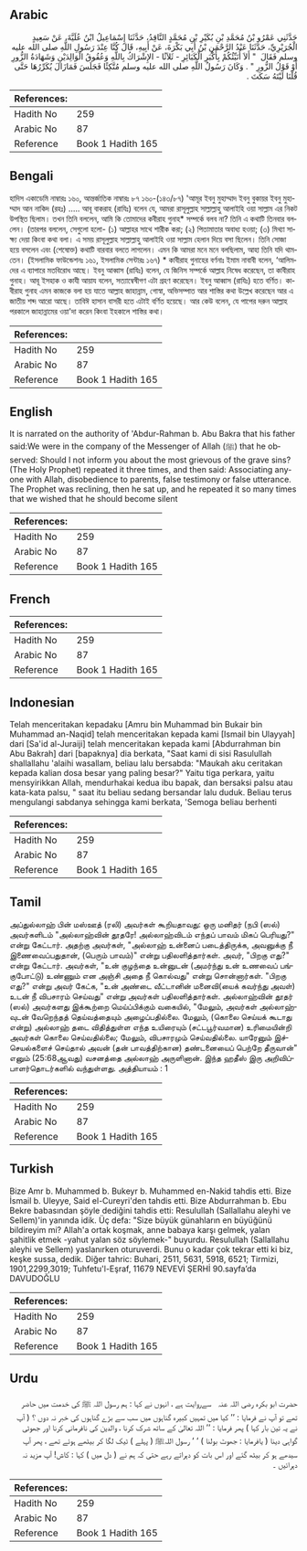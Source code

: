 ## Arabic


<div dir="rtl" lang="ar" style={{fontSize:'larger',backgroundColor:'#f8f9fa',padding:20}}>
حَدَّثَنِي عَمْرُو بْنُ مُحَمَّدِ بْنِ بُكَيْرِ بْنِ مُحَمَّدٍ النَّاقِدُ، حَدَّثَنَا إِسْمَاعِيلُ ابْنُ عُلَيَّةَ، عَنْ سَعِيدٍ الْجُرَيْرِيِّ، حَدَّثَنَا عَبْدُ الرَّحْمَنِ بْنُ أَبِي بَكْرَةَ، عَنْ أَبِيهِ، قَالَ كُنَّا عِنْدَ رَسُولِ اللَّهِ صلى الله عليه وسلم فَقَالَ ‏ "‏ أَلاَ أُنَبِّئُكُمْ بِأَكْبَرِ الْكَبَائِرِ - ثَلاَثًا - الإِشْرَاكُ بِاللَّهِ وَعُقُوقُ الْوَالِدَيْنِ وَشَهَادَةُ الزُّورِ أَوْ قَوْلُ الزُّورِ ‏"‏ ‏.‏ وَكَانَ رَسُولُ اللَّهِ صلى الله عليه وسلم مُتَّكِئًا فَجَلَسَ فَمَازَالَ يُكَرِّرُهَا حَتَّى قُلْنَا لَيْتَهُ سَكَتَ ‏.‏
</div>
<div style={{backgroundColor:'#f8f9fa',padding:20, marginBottom: 10}}><table> <thead> <tr> <th>References:</th> <th></th> </tr> </thead> <tbody><tr><td>Hadith No</td><td>259</td></tr><tr><td>Arabic No</td><td>87</td></tr><tr><td>Reference</td><td>Book 1 Hadith 165</td></tr></tbody></table></div>

## Bengali


<div dir="ltr" lang="bn" style={{fontSize:'larger',backgroundColor:'#f8f9fa',padding:20}}>
হাদিস একাডেমি নাম্বারঃ ১৬০, আন্তর্জাতিক নাম্বারঃ ৮৭ ১৬০-(১৪৩/৮৭) 'আমূর ইবনু মুহাম্মাদ ইবনু বুকায়র ইবনু মুহাম্মাদ আন নাকিদ (রহঃ) ..... আবূ বাকরাহ (রাযিঃ) বলেন যে, আমরা রাসূলুল্লাহ সাল্লাল্লাহু আলাইহি ওয়া সাল্লাম এর নিকট উপস্থিত ছিলাম। তখন তিনি বললেন, আমি কি তোমাদের কবীরাহ গুনাহ* সম্পর্কে বলব না? তিনি এ কথাটি তিনবার বললেন। (তারপর বললেন, সেগুলো হলো- (১) আল্লাহর সাথে শারীক করা; (২) পিতামাতার অবাধ্য হওয়া; (৩) মিথ্যা সাক্ষ্য দেয়া কিংবা কথা বলা। এ সময় রাসূলুল্লাহ সাল্লাল্লাহু আলাইহি ওয়া সাল্লাম হেলান দিয়ে বসা ছিলেন। তিনি সোজা হয়ে বসলেন এবং (শেষোক্ত) কথাটি বারবার বলতে লাগলেন। এমন কি আমরা মনে মনে বলছিলাম, আহা তিনি যদি থামতেন। (ইসলামিক ফাউন্ডেশনঃ ১৬১, ইসলামিক সেন্টারঃ ১৬৭) * কাবীরাহ গুনাহের বর্ণনাঃ ইমাম নাবাবী বলেন, ‘আলিমদের এ ব্যাপারে মতবিরোধ আছে। ইবনু আব্বাস (রাযিঃ) বলেন, যে জিনিস সম্পর্কে আল্লাহ নিষেধ করেছেন, তা কাবীরাহ গুনাহ। আবূ ইসহাক ও কাযী আয়ায বলেন, সত্যাম্বেষীগণ এটা গ্রহণ করেছেন। ইবনু আব্বাস (রাযিঃ) হতে বর্ণিত। কাবীরাহ গুনাহ এমন কাজকে বলা হয় যাতে আল্লাহ জাহান্নাম, গোস্বা, অভিসম্পাত আর শাস্তির কথা উল্লেখ করেছেন আর এ জাতীয় শব্দ আরো আছে। তাবিঈ হাসান বাসরী হতে এটাই বর্ণিত হয়েছে। আর কেউ বলেন, যে পাপের দরুন আল্লাহ পরকালে জাহান্নামের ওয়া'দা করেন কিংবা ইহকালে শাস্তির কথা।
</div>
<div style={{backgroundColor:'#f8f9fa',padding:20, marginBottom: 10}}><table> <thead> <tr> <th>References:</th> <th></th> </tr> </thead> <tbody><tr><td>Hadith No</td><td>259</td></tr><tr><td>Arabic No</td><td>87</td></tr><tr><td>Reference</td><td>Book 1 Hadith 165</td></tr></tbody></table></div>

## English


<div dir="ltr" lang="en" style={{fontSize:'larger',backgroundColor:'#f8f9fa',padding:20}}>
It is narrated on the authority of 'Abdur-Rahman b. Abu Bakra that his father said:We were in the company of the Messenger of Allah (ﷺ) that he observed: Should I not inform you about the most grievous of the grave sins? (The Holy Prophet) repeated it three times, and then said: Associating anyone with Allah, disobedience to parents, false testimony or false utterance. The Prophet was reclining, then he sat up, and he repeated it so many times that we wished that he should become silent
</div>
<div style={{backgroundColor:'#f8f9fa',padding:20, marginBottom: 10}}><table> <thead> <tr> <th>References:</th> <th></th> </tr> </thead> <tbody><tr><td>Hadith No</td><td>259</td></tr><tr><td>Arabic No</td><td>87</td></tr><tr><td>Reference</td><td>Book 1 Hadith 165</td></tr></tbody></table></div>

## French


<div dir="ltr" lang="fr" style={{fontSize:'larger',backgroundColor:'#f8f9fa',padding:20}}>

</div>
<div style={{backgroundColor:'#f8f9fa',padding:20, marginBottom: 10}}><table> <thead> <tr> <th>References:</th> <th></th> </tr> </thead> <tbody><tr><td>Hadith No</td><td>259</td></tr><tr><td>Arabic No</td><td>87</td></tr><tr><td>Reference</td><td>Book 1 Hadith 165</td></tr></tbody></table></div>

## Indonesian


<div dir="ltr" lang="id" style={{fontSize:'larger',backgroundColor:'#f8f9fa',padding:20}}>
Telah menceritakan kepadaku [Amru bin Muhammad bin Bukair bin Muhammad an-Naqid] telah menceritakan kepada kami [Ismail bin Ulayyah] dari [Sa'id al-Juraiji] telah menceritakan kepada kami [Abdurrahman bin Abu Bakrah] dari [bapaknya] dia berkata, "Saat kami di sisi Rasulullah shallallahu 'alaihi wasallam, beliau lalu bersabda: "Maukah aku ceritakan kepada kalian dosa besar yang paling besar?" Yaitu tiga perkara, yaitu mensyirikkan Allah, mendurhakai kedua ibu bapak, dan bersaksi palsu atau kata-kata palsu, " saat itu beliau sedang bersandar lalu duduk. Beliau terus mengulangi sabdanya sehingga kami berkata, 'Semoga beliau berhenti
</div>
<div style={{backgroundColor:'#f8f9fa',padding:20, marginBottom: 10}}><table> <thead> <tr> <th>References:</th> <th></th> </tr> </thead> <tbody><tr><td>Hadith No</td><td>259</td></tr><tr><td>Arabic No</td><td>87</td></tr><tr><td>Reference</td><td>Book 1 Hadith 165</td></tr></tbody></table></div>

## Tamil


<div dir="ltr" lang="ta" style={{fontSize:'larger',backgroundColor:'#f8f9fa',padding:20}}>
அப்துல்லாஹ் பின் மஸ்ஊத் (ரலி) அவர்கள் கூறியதாவது: ஒரு மனிதர் (நபி (ஸல்) அவர்களிடம் "அல்லாஹ்வின் தூதரே! அல்லாஹ்விடம் எந்தப் பாவம் மிகப் பெரியது?" என்று கேட்டார். அதற்கு அவர்கள், "அல்லாஹ் உன்னைப் படைத்திருக்க, அவனுக்கு நீ இணைவைப்பதுதான், (பெரும் பாவம்)" என்று பதிலளித்தார்கள். அவர், "பிறகு எது?" என்று கேட்டார். அவர்கள், "உன் குழந்தை உன்னுடன் (அமர்ந்து உன் உணவைப் பங்குபோட்டு) உண்ணும் என அஞ்சி அதை நீ கொல்வது" என்று சொன்னார்கள். "பிறகு எது?" என்று அவர் கேட்க, "உன் அண்டை வீட்டானின் மனைவி(யைக் கவர்ந்து அவள்) உடன் நீ விபசாரம் செய்வது" என்று அவர்கள் பதிலளித்தார்கள். அல்லாஹ்வின் தூதர் (ஸல்) அவர்களது இக்கூற்றை மெய்ப்பிக்கும் வகையில், "மேலும், அவர்கள் அல்லாஹ்வுடன் வேறெந்தத் தெய்வத்தையும் அழைப்பதில்லை. மேலும், (கொலை செய்யக் கூடாது என்று) அல்லாஹ் தடை விதித்துள்ள எந்த உயிரையும் (சட்டபூர்வமான) உரிமையின்றி அவர்கள் கொலை செய்வதில்லை; மேலும், விபசாரமும் செய்வதில்லை. யாரேனும் இச்செயல்களைச் செய்தால் அவன் (தன் பாவத்திற்கான) தண்டனையைப் பெற்றே தீருவான்" எனும் (25:68ஆவது) வசனத்தை அல்லாஹ் அருளினான். இந்த ஹதீஸ் இரு அறிவிப்பாளர்தொடர்களில் வந்துள்ளது. அத்தியாயம் : 1
</div>
<div style={{backgroundColor:'#f8f9fa',padding:20, marginBottom: 10}}><table> <thead> <tr> <th>References:</th> <th></th> </tr> </thead> <tbody><tr><td>Hadith No</td><td>259</td></tr><tr><td>Arabic No</td><td>87</td></tr><tr><td>Reference</td><td>Book 1 Hadith 165</td></tr></tbody></table></div>

## Turkish


<div dir="ltr" lang="tr" style={{fontSize:'larger',backgroundColor:'#f8f9fa',padding:20}}>
Bize Amr b. Muhammed b. Bukeyr b. Muhammed en-Nakid tahdis etti. Bize İsmail b. Uleyye, Said el-Cureyri'den tahdis etti. Bize Abdurrahman b. Ebu Bekre babasından şöyle dediğini tahdis etti: Resulullah (Sallallahu aleyhi ve Sellem)'in yanında idik. Üç defa: "Size büyük günahların en büyüğünü bildireyim mi? Allah'a ortak koşmak, anne babaya karşı gelmek, yalan şahitlik etmek -yahut yalan söz söylemek-" buyurdu. Resulullah (Sallallahu aleyhi ve Sellem) yaslanırken oturuverdi. Bunu o kadar çok tekrar etti ki biz, keşke sussa, dedik. Diğer tahric: Buhari, 2511, 5631, 5918, 6521; Tirmizi, 1901,2299,3019; Tuhfetu'l-Eşraf, 11679 NEVEVİ ŞERHİ 90.sayfa’da DAVUDOĞLU
</div>
<div style={{backgroundColor:'#f8f9fa',padding:20, marginBottom: 10}}><table> <thead> <tr> <th>References:</th> <th></th> </tr> </thead> <tbody><tr><td>Hadith No</td><td>259</td></tr><tr><td>Arabic No</td><td>87</td></tr><tr><td>Reference</td><td>Book 1 Hadith 165</td></tr></tbody></table></div>

## Urdu


<div dir="rtl" lang="ur" style={{fontSize:'larger',backgroundColor:'#f8f9fa',padding:20}}>
حضرت ابو بکرہ ‌رضی ‌اللہ ‌عنہ ‌ ‌ سےروایت ہے ، انہوں نے کہا : ہم رسول اللہ ﷺ کی خدمت میں حاضر تھے تو آپ نے فرمایا : ’’ کیا میں تمہیں کبیرہ گناہوں میں سب سے بڑے گناہوں کی خبر نہ دوں ؟ ( آپ نے یہ تین بار کہا ) پھر فرمایا : ’’ اللہ تعالیٰ کے ساتھ شرک کرنا ، والدین کی نافرمانی کرنا اور جھوٹی گواہی دینا ( یافرمایا : جھوٹ بولنا ) ‘ ‘ رسول اللہﷺ ( پہلے ) ٹیک لگا کر بیٹھے ہوئے تھے ، پھر آپ سیدھے ہو کر بیٹھ گئے اور اس بات کو دہراتے رہے حتی کہ ہم نے ( دل میں ) کہا : کاش! آپ مزید نہ دہرائیں ۔
</div>
<div style={{backgroundColor:'#f8f9fa',padding:20, marginBottom: 10}}><table> <thead> <tr> <th>References:</th> <th></th> </tr> </thead> <tbody><tr><td>Hadith No</td><td>259</td></tr><tr><td>Arabic No</td><td>87</td></tr><tr><td>Reference</td><td>Book 1 Hadith 165</td></tr></tbody></table></div>